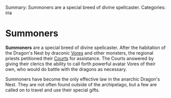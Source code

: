 Summary: Summoners are a special breed of divine spellcaster.
Categories: iria

= Summoners =

'''Summoners''' are a special breed of divine spellcaster.  After the habitation of the Dragon's Nest by draconic [[Vores]] and other monsters, the regional priests petitioned their [[The Courts|Courts]] for assistance.  The Courts answered by giving their clerics the ability to call forth powerful avatar Vores of their own, who would do battle with the dragons as necessary.

Summoners have become the only effective law in the anarchic Dragon's Nest.  They are not often found outside of the archipelago, but a few are called on to travel and use their special gifts.
